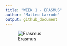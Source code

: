 ```yaml
---
title: "WEEK 1 - ERASMUS"
author: "Matteo Larrode"
output: github_document
---
```


![Erasmus](erasmus_spiderweb_simple.jpeg)